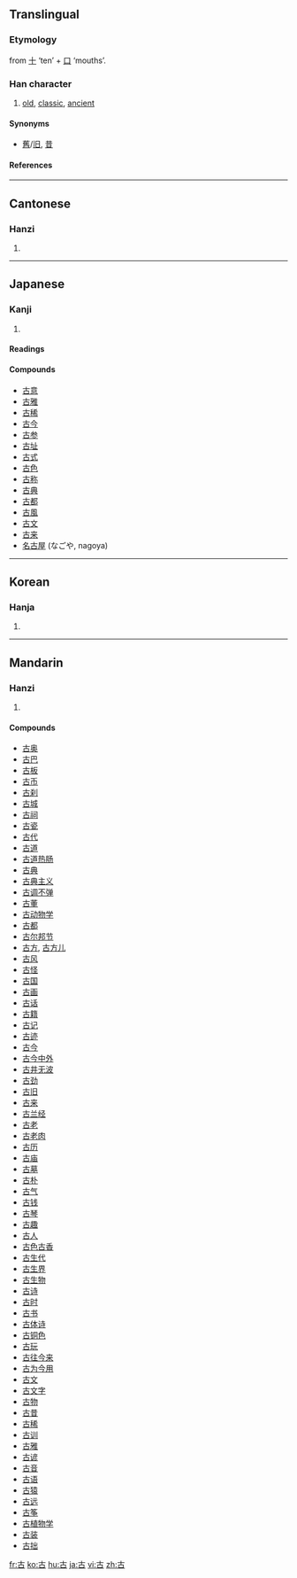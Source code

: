 ==Translingual==
===Etymology===
from [[十]] ‘ten’ + [[口]] ‘mouths’.
===Han character===
{{Han char|rn=30|rad=口|as=02|sn=5|four=4060<sub>0</sub>|canj=十口 (JR)|ids=⿱[[十]][[口]]}}
# [[old]], [[classic]], [[ancient]]


====Synonyms====
* [[舊]]/[[旧]], [[昔]]
====References====
{{Han ref|kx=0171.080|dkj=03233|dj=0380.060|hdz=10568.030|uh=53E4|ud=21476|bh=A56A|bd=42346}}
----

==Cantonese==
===Hanzi===
{{yue-hanzi|jyut=|y=[[gu2]]}}
# {{defn|Cantonese}}
----
==Japanese==
===Kanji===
{{ja-kanji|grade=2|rs=口02}}
# {{defn|Japanese}} 
====Readings====
{{ja-readings|on=[[こ]] (ko)|kun=[[ふるい]] (furui), [[いにしえ]] (inishie)}}

====Compounds====
*[[古意]]
*[[古雅]]
*[[古稀]]
*[[古今]]
*[[古参]]
*[[古址]]
*[[古式]]
*[[古色]]
*[[古称]]
*[[古典]]
*[[古都]]
*[[古風]]
*[[古文]]
*[[古来]]
*[[名古屋]] (なごや, nagoya)
----
==Korean==
===Hanja===
{{ko-hanja|hangeul=고|eumhun=옛|rv=go|mr=ko}}
# {{defn|Korean}}
----
==Mandarin==
===Hanzi===
{{cmn-hanzi|pin=[[gǔ]] ([[gu3]])|wg=[[ku3|ku<sup>3</sup>]]}}
# {{defn|Mandarin}}

====Compounds====
*[[古奥]]
*[[古巴]]
*[[古板]]
*[[古币]]
*[[古刹]]
*[[古城]]
*[[古祠]]
*[[古瓷]]
*[[古代]]
*[[古道]]
*[[古道热肠]]
*[[古典]]
*[[古典主义]]
*[[古调不弹]]
*[[古董]]
*[[古动物学]]
*[[古都]]
*[[古尔邦节]]
*[[古方]], [[古方儿]]
*[[古风]]
*[[古怪]]
*[[古国]]
*[[古画]]
*[[古话]]
*[[古籍]]
*[[古记]]
*[[古迹]]
*[[古今]]
*[[古今中外]]
*[[古井无波]]
*[[古劲]]
*[[古旧]]
*[[古来]]
*[[古兰经]]
*[[古老]]
*[[古老肉]]
*[[古历]]
*[[古庙]]
*[[古墓]]
*[[古朴]]
*[[古气]]
*[[古钱]]
*[[古琴]]
*[[古趣]]
*[[古人]]
*[[古色古香]]
*[[古生代]]
*[[古生界]]
*[[古生物]]
*[[古诗]]
*[[古时]]
*[[古书]]
*[[古体诗]]
*[[古铜色]]
*[[古玩]]
*[[古往今来]]
*[[古为今用]]
*[[古文]]
*[[古文字]]
*[[古物]]
*[[古昔]]
*[[古稀]]
*[[古训]]
*[[古雅]]
*[[古谚]]
*[[古音]]
*[[古语]]
*[[古猿]]
*[[古远]]
*[[古筝]]
*[[古植物学]]
*[[古装]]
*[[古拙]]

[[fr:古]]
[[ko:古]]
[[hu:古]]
[[ja:古]]
[[vi:古]]
[[zh:古]]